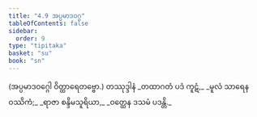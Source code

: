 ```yaml
---
title: "4.9 အပ္ပမာဒဝဂ္ဂ"
tableOfContents: false
sidebar:
  order: 9
type: "tipitaka"
basket: "su"
book: "sn"
---
```



<DynamicBreadcrumb />

<Paragraph number="1258" type="center" book="sn">
(အပ္ပမာဒဝဂ္ဂေါ ဝိတ္ထာရေတဗ္ဗော.)

</Paragraph>

<Paragraph number="1259" type="center" book="sn">
တဿုဒ္ဒါနံ


</Paragraph>

<Paragraph number="1260" type="verses" book="sn">
_တထာဂတံ ပဒံ ကူဋံ,_  
_မူလံ သာရေန ဝဿိကံ;_  
_ရာဇာ စန္ဒိမသူရိယာ,_  
_ဝတ္ထေန ဒသမံ ပဒန္တိ._
</Paragraph>